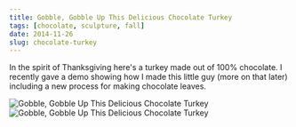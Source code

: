 ```yaml
---
title: Gobble, Gobble Up This Delicious Chocolate Turkey
tags: [chocolate, sculpture, fall]
date: 2014-11-26
slug: chocolate-turkey
---
```



In the spirit of Thanksgiving here's a turkey made out of 100% chocolate. I recently gave a demo showing how I made this little guy (more on that later) including a new process for making chocolate leaves.

<Image src="/src/assets/turkey-2.jpg" alt="Gobble, Gobble Up This Delicious Chocolate Turkey" width={700} height={500} />

<Image src="/src/assets/turkey-3.jpg" alt="Gobble, Gobble Up This Delicious Chocolate Turkey" width={700} height={500} />
